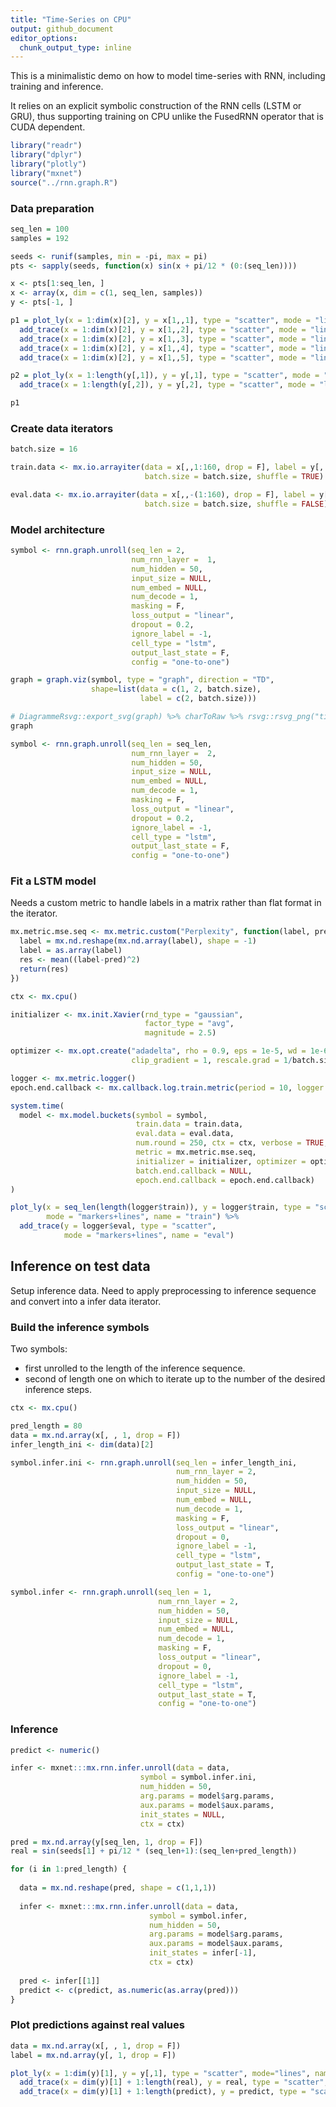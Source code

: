 ```yaml
---
title: "Time-Series on CPU"
output: github_document
editor_options: 
  chunk_output_type: inline
---
```


This is a minimalistic demo on how to model time-series with RNN, including training and inference. 

It relies on an explicit symbolic construction of the RNN cells (LSTM or GRU), thus supporting training on CPU unlike the FusedRNN operator that is CUDA dependent. 

```r
library("readr")
library("dplyr")
library("plotly")
library("mxnet")
source("../rnn.graph.R")
```

### Data preparation

```r
seq_len = 100
samples = 192

seeds <- runif(samples, min = -pi, max = pi)
pts <- sapply(seeds, function(x) sin(x + pi/12 * (0:(seq_len))))

x <- pts[1:seq_len, ]
x <- array(x, dim = c(1, seq_len, samples))
y <- pts[-1, ]

p1 = plot_ly(x = 1:dim(x)[2], y = x[1,,1], type = "scatter", mode = "lines") %>% 
  add_trace(x = 1:dim(x)[2], y = x[1,,2], type = "scatter", mode = "lines") %>% 
  add_trace(x = 1:dim(x)[2], y = x[1,,3], type = "scatter", mode = "lines") %>% 
  add_trace(x = 1:dim(x)[2], y = x[1,,4], type = "scatter", mode = "lines") %>% 
  add_trace(x = 1:dim(x)[2], y = x[1,,5], type = "scatter", mode = "lines")

p2 = plot_ly(x = 1:length(y[,1]), y = y[,1], type = "scatter", mode = "lines") %>%
  add_trace(x = 1:length(y[,2]), y = y[,2], type = "scatter", mode = "lines")

p1
```

### Create data iterators

```r
batch.size = 16

train.data <- mx.io.arrayiter(data = x[,,1:160, drop = F], label = y[, 1:160], 
                              batch.size = batch.size, shuffle = TRUE)

eval.data <- mx.io.arrayiter(data = x[,,-(1:160), drop = F], label = y[, -(1:160)], 
                              batch.size = batch.size, shuffle = FALSE)
```


### Model architecture

```r
symbol <- rnn.graph.unroll(seq_len = 2, 
                           num_rnn_layer =  1, 
                           num_hidden = 50,
                           input_size = NULL,
                           num_embed = NULL, 
                           num_decode = 1,
                           masking = F, 
                           loss_output = "linear",
                           dropout = 0.2, 
                           ignore_label = -1,
                           cell_type = "lstm",
                           output_last_state = F,
                           config = "one-to-one")

graph = graph.viz(symbol, type = "graph", direction = "TD", 
                  shape=list(data = c(1, 2, batch.size), 
                             label = c(2, batch.size)))
```

```r
# DiagrammeRsvg::export_svg(graph) %>% charToRaw %>% rsvg::rsvg_png("time_graph.png")
graph
```


```r
symbol <- rnn.graph.unroll(seq_len = seq_len, 
                           num_rnn_layer =  2, 
                           num_hidden = 50,
                           input_size = NULL,
                           num_embed = NULL, 
                           num_decode = 1,
                           masking = F, 
                           loss_output = "linear",
                           dropout = 0.2, 
                           ignore_label = -1,
                           cell_type = "lstm",
                           output_last_state = F,
                           config = "one-to-one")
```


### Fit a LSTM model

Needs a custom metric to handle labels in a matrix rather than flat format in the iterator. 

```r
mx.metric.mse.seq <- mx.metric.custom("Perplexity", function(label, pred) {
  label = mx.nd.reshape(mx.nd.array(label), shape = -1)
  label = as.array(label)
  res <- mean((label-pred)^2)
  return(res)
})
```


```r
ctx <- mx.cpu()

initializer <- mx.init.Xavier(rnd_type = "gaussian", 
                              factor_type = "avg", 
                              magnitude = 2.5)

optimizer <- mx.opt.create("adadelta", rho = 0.9, eps = 1e-5, wd = 1e-6,
                           clip_gradient = 1, rescale.grad = 1/batch.size)

logger <- mx.metric.logger()
epoch.end.callback <- mx.callback.log.train.metric(period = 10, logger = logger)

system.time(
  model <- mx.model.buckets(symbol = symbol,
                            train.data = train.data, 
                            eval.data = eval.data, 
                            num.round = 250, ctx = ctx, verbose = TRUE,
                            metric = mx.metric.mse.seq, 
                            initializer = initializer, optimizer = optimizer, 
                            batch.end.callback = NULL, 
                            epoch.end.callback = epoch.end.callback)
)
```

```r
plot_ly(x = seq_len(length(logger$train)), y = logger$train, type = "scatter", 
        mode = "markers+lines", name = "train") %>% 
  add_trace(y = logger$eval, type = "scatter", 
            mode = "markers+lines", name = "eval")
```


## Inference on test data

Setup inference data. Need to apply preprocessing to inference sequence and convert into a infer data iterator. 

### Build the inference symbols

Two symbols: 

- first unrolled to the length of the inference sequence. 
- second of length one on which to iterate up to the number of the desired inference steps. 

```r
ctx <- mx.cpu()

pred_length = 80
data = mx.nd.array(x[, , 1, drop = F])
infer_length_ini <- dim(data)[2]

symbol.infer.ini <- rnn.graph.unroll(seq_len = infer_length_ini,
                                     num_rnn_layer = 2, 
                                     num_hidden = 50,
                                     input_size = NULL,
                                     num_embed = NULL, 
                                     num_decode = 1,
                                     masking = F, 
                                     loss_output = "linear",
                                     dropout = 0, 
                                     ignore_label = -1,
                                     cell_type = "lstm",
                                     output_last_state = T,
                                     config = "one-to-one")

symbol.infer <- rnn.graph.unroll(seq_len = 1,
                                 num_rnn_layer = 2, 
                                 num_hidden = 50,
                                 input_size = NULL,
                                 num_embed = NULL, 
                                 num_decode = 1,
                                 masking = F, 
                                 loss_output = "linear",
                                 dropout = 0, 
                                 ignore_label = -1,
                                 cell_type = "lstm",
                                 output_last_state = T,
                                 config = "one-to-one")
```


### Inference

```r
predict <- numeric()

infer <- mxnet:::mx.rnn.infer.unroll(data = data, 
                             symbol = symbol.infer.ini,
                             num_hidden = 50,
                             arg.params = model$arg.params,
                             aux.params = model$aux.params,
                             init_states = NULL,
                             ctx = ctx)

pred = mx.nd.array(y[seq_len, 1, drop = F])
real = sin(seeds[1] + pi/12 * (seq_len+1):(seq_len+pred_length))

for (i in 1:pred_length) {
  
  data = mx.nd.reshape(pred, shape = c(1,1,1))
  
  infer <- mxnet:::mx.rnn.infer.unroll(data = data, 
                               symbol = symbol.infer,
                               num_hidden = 50,
                               arg.params = model$arg.params,
                               aux.params = model$aux.params,
                               init_states = infer[-1],
                               ctx = ctx)
  
  pred <- infer[[1]]
  predict <- c(predict, as.numeric(as.array(pred)))
}
```

### Plot predictions against real values

```r
data = mx.nd.array(x[, , 1, drop = F])
label = mx.nd.array(y[, 1, drop = F])

plot_ly(x = 1:dim(y)[1], y = y[,1], type = "scatter", mode="lines", name = "hist") %>% 
  add_trace(x = dim(y)[1] + 1:length(real), y = real, type = "scatter", mode="lines", name = "real") %>% 
  add_trace(x = dim(y)[1] + 1:length(predict), y = predict, type = "scatter", mode="lines", name = "pred")
```

